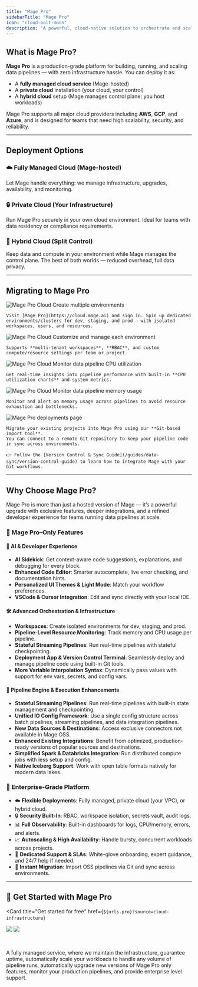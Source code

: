 ```yaml
---
title: "Mage Pro"
sidebarTitle: "Mage Pro"
icon: "cloud-bolt-moon"
description: "A powerful, cloud-native solution to orchestrate and scale your data pipelines — available as fully managed, private, or hybrid cloud deployments."
---
```



<ProBanner source="cloud-infrastructure" />

## What is Mage Pro?

**Mage Pro** is a production-grade platform for building, running, and scaling data pipelines — with zero infrastructure hassle. You can deploy it as:

- A **fully managed cloud service** (Mage-hosted)
- A **private cloud** installation (your cloud, your control)
- A **hybrid cloud** setup (Mage manages control plane; you host workloads)

Mage Pro supports all major cloud providers including **AWS**, **GCP**, and **Azure**, and is designed for teams that need high scalability, security, and reliability.

---

## Deployment Options

### ☁️ Fully Managed Cloud (Mage-hosted)

Let Mage handle everything: we manage infrastructure, upgrades, availability, and monitoring.

### 🔒 Private Cloud (Your Infrastructure)

Run Mage Pro securely in your own cloud environment. Ideal for teams with data residency or compliance requirements.

### 🔁 Hybrid Cloud (Split Control)

Keep data and compute in your environment while Mage manages the control plane. The best of both worlds — reduced overhead, full data privacy.

---

## Migrating to Mage Pro

<Steps>
  <Step title="Create multiple environments">
    <Frame>
      <img
        alt="Mage Pro Cloud Create multiple environments"
        src="https://mage-ai.github.io/assets/pro/cloud/cloud--cluster_new.jpg"
      />
    </Frame>

    Visit [Mage Pro](https://cloud.mage.ai) and sign in. Spin up dedicated environments/clusters for dev, staging, and prod — with isolated workspaces, users, and resources.
  </Step>

  <Step title="Customize and manage each environment">
    <Frame>
      <img
        alt="Mage Pro Cloud Customize and manage each environment"
        src="https://mage-ai.github.io/assets/pro/cloud/cloud--cluster_detail.jpg"
      />
    </Frame>

    Supports **multi-tenant workspaces**, **RBAC**, and custom compute/resource settings per team or project.
  </Step>

  <Step title="Monitor data pipeline CPU utilization">
    <Frame>
      <img
        alt="Mage Pro Cloud Monitor data pipeline CPU utilization"
        src="https://mage-ai.github.io/assets/pro/cloud/cloud--cluster_usage_cpu.jpg"
      />
    </Frame>

    Get real-time insights into pipeline performance with built-in **CPU utilization charts** and system metrics.
  </Step>

  <Step title="Monitor data pipeline memory usage">
    <Frame>
      <img
        alt="Mage Pro Cloud Monitor data pipeline memory usage"
        src="https://mage-ai.github.io/assets/pro/cloud/cloud--cluster_usage_memory.jpg"
      />
    </Frame>

    Monitor and alert on memory usage across pipelines to avoid resource exhaustion and bottlenecks.
  </Step>

  <Step title="Migrate existing projects instantly into Mage Pro">
    <Frame>
      <img
        alt="Mage Pro deployments page"
        src="https://mage-ai.github.io/assets/pro/features/deployments/deployments-page.png"
      />
    </Frame>

    Migrate your existing projects into Mage Pro using our **Git-based import tool**.
    You can connect to a remote Git repository to keep your pipeline code in sync across environments.

    👉 Follow the [Version Control & Sync Guide](/guides/data-sync/version-control-guide) to learn how to integrate Mage with your Git workflows.
  </Step>
</Steps>

---

## Why Choose Mage Pro?

Mage Pro is more than just a hosted version of Mage — it’s a powerful upgrade with exclusive features, deeper integrations, and a refined developer experience for teams running data pipelines at scale.

### 🚀 Mage Pro–Only Features

#### 🧠 AI & Developer Experience
- **AI Sidekick**: Get context-aware code suggestions, explanations, and debugging for every block.
- **Enhanced Code Editor**: Smarter autocomplete, live error checking, and documentation hints.
- **Personalized UI Themes & Light Mode**: Match your workflow preferences.
- **VSCode & Cursor Integration**: Edit and sync directly with your local IDE.

#### 🛠️ Advanced Orchestration & Infrastructure
- **Workspaces**: Create isolated environments for dev, staging, and prod.
- **Pipeline-Level Resource Monitoring**: Track memory and CPU usage per pipeline.
- **Stateful Streaming Pipelines**: Run real-time pipelines with stateful checkpointing.
- **Deployment App & Version Control Terminal**: Seamlessly deploy and manage pipeline code using built-in Git tools.
- **More Variable Interpolation Syntax**: Dynamically pass values with support for env vars, secrets, and config vars.

#### 🔌 Pipeline Engine & Execution Enhancements
- **Stateful Streaming Pipelines**: Run real-time pipelines with built-in state management and checkpointing.
- **Unified IO Config Framework**: Use a single config structure across batch pipelines, streaming pipelines, and data integration pipelines.
- **New Data Sources & Destinations**: Access exclusive connectors not available in Mage OSS.
- **Enhanced Existing Integrations**: Benefit from optimized, production-ready versions of popular sources and destinations.
- **Simplified Spark & Databricks Integration**: Run distributed compute jobs with less setup and config.
- **Native Iceberg Support**: Work with open table formats natively for modern data lakes.

### 🏢 Enterprise-Grade Platform

- ☁️ **Flexible Deployments**: Fully managed, private cloud (your VPC), or hybrid cloud.
- 🔒 **Security Built-In**: RBAC, workspace isolation, secrets vault, audit logs.
- 📊 **Full Observability**: Built-in dashboards for logs, CPU/memory, errors, and alerts.
- 📈 **Autoscaling & High Availability**: Handle bursty, concurrent workloads across projects.
- 🤝 **Dedicated Support & SLAs**: White-glove onboarding, expert guidance, and 24/7 help if needed.
- 🔁 **Instant Migration**: Import OSS pipelines via Git and sync across environments.

---

## 🚀 Get Started with Mage Pro

<Card
  title="Get started for free"
  href={`${urls.pro}?source=cloud-infrastructure`}
>
  <img
    src="https://mage-ai.github.io/assets/pro/banner-light.png"
    className="hidden dark:block"
    noZoom
  />
  <img
    src="https://mage-ai.github.io/assets/pro/banner-dark.png"
    className="block dark:hidden"
    noZoom
  />

  <br />

  A fully managed service, where we maintain the infrastructure, guarantee uptime,
  automatically scale your workloads to handle any volume of pipeline runs,
  automatically upgrade new versions of Mage Pro only features,
  monitor your production pipelines, and provide enterprise level support.
</Card>
